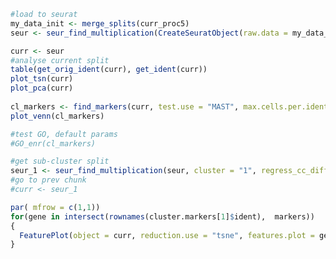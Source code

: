 
```{r}
#load to seurat
my_data_init <- merge_splits(curr_proc5)
seur <- seur_find_multiplication(CreateSeuratObject(raw.data = my_data_init), regress_cc_diff = T)
```

```{r}
curr <- seur
#analyse current split
table(get_orig_ident(curr), get_ident(curr))
plot_tsn(curr)
plot_pca(curr)
  
cl_markers <- find_markers(curr, test.use = "MAST", max.cells.per.ident = 100, logfc.threshold = 0.5, only.pos = T)
plot_venn(cl_markers)

#test GO, default params
#GO_enr(cl_markers)
```

```{r}
#get sub-cluster split
seur_1 <- seur_find_multiplication(seur, cluster = "1", regress_cc_diff = T)
#go to prev chunk
#curr <- seur_1

```



```{r}

par( mfrow = c(1,1))
for(gene in intersect(rownames(cluster.markers[1]$ident),  markers))
{
  FeaturePlot(object = curr, reduction.use = "tsne", features.plot = gene, cols.use = c("red", "green"))
}

```



